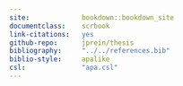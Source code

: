 ```yaml
--- 
site:             bookdown::bookdown_site
documentclass:    scrbook
link-citations:   yes
github-repo:      jprein/thesis
bibliography:     "../../references.bib"
biblio-style:     apalike
csl:              "apa.csl"
---
```


\frontmatter

\begin{titlepage}					
	\begin{center}
		\includegraphics[height=3.2cm]{logo.pdf}\\[40mm]
		
		\huge {\linespread{1.5} Rethinking Variation in Social Cognition: \\ Gaze Following Across Individuals, Ages, and Communities}\\[30mm]
		
				
		\normalsize 
		Faculty of Sustainability \\ 
		At Leuphana University Lüneburg\\
	  For the Award of the Title of\\ [10mm]
		
		Doctor of Psychology\\
		-- Dr. rer. nat. --\\[10mm]
		
		Dissertation Submitted by\\
		Julia Christin Prein\\[10mm]
		
		Born Month, Day, Year in Place, Germany
		
	\vspace*{\fill} 
	\end{center}
	
	\newpage
	\thispagestyle{empty}
	\begin{flushleft}
	  \begin{normalsize}
	  \vspace*{5mm}
	  
	  		Submitted on: January 9, 2025\tabto*{45mm}\\[10mm]
	  		
	  		
	  		Supervisors and examiners: \\[5mm]
	  		\tabto*{5mm} Prof.\,Dr.\,Manuel Bohn, \textit{Leuphana University Lüneburg}\\
	  		\tabto*{5mm} Prof.\,Dr.\,Daniel Haun, \textit{Leipzig University \& Max Planck Institute for Evolutionary Anthropology}\\
				\tabto*{5mm} Prof.\,Dr.\,Sebastian Wallot, \textit{Leuphana University Lüneburg}\\[10mm]
				
				The individual publications in the cumulative thesis are included in Appendix A of this framework paper and are or will be published as follows: \\[5mm]
				
				\begin{hangparas}{5mm}{1}

Prein, J. C., Kalinke, S., Haun, D. B. M.*, \& Bohn, M.* (2024). TANGO: A reliable, open-source, browser-based task to assess individual differences in gaze understanding in 3 to 5-year-old children and adults. \textit{Behavior Research Methods, 56}(3), 2469–2485. \mbox{\url{https://doi.org/10.3758/s13428-023-02159-5}} \\[5mm]

Prein, J. C., Maurits, L., Werwach, A., Haun, D. B. M.*, \& Bohn, M.* (2024). Variation in gaze following across the life span: A process-level perspective. \textit{Developmental Science, 27}(6), Article e13546. \mbox{\url{https://doi.org/10.1111/desc.13546}} \\[5mm]

Bohn, M.*, Prein, J. C.*, Ayikoru, A., Bednarski, F. M., Dzabatou, A., Frank, M. C., Henderson, A. M. E., Isabella, J., Kalbitz, J., Kanngiesser, P., Keşşafoğlu, D., Koymen, B., Manrique-Hernandez, M., Magazi, S., Mújica-Manrique, L., Ohlendorf, J., Olaoba, D., Pieters, W., Pope-Caldwell, S., … Haun, D. B. M.(2024). \textit{A universal of human social cognition: Children from 17 communities process gaze in similar ways} [Manuscript under review]. PsyArXiv. \mbox{\url{https://doi.org/10.31234/osf.io/z3ahv}} \\[5mm]

Prein, J. C., Bednarski, F. M., Dzabatou, A., Frank, M. C., Henderson, A. M. E., Kalbitz, J., Kanngiesser, P., Keşşafoğlu, D., Koymen, B., Manrique-Hernandez, M., Magazi, S., Mújica-Manrique, L., Ohlendorf, J., Olaoba, D., Pieters, W., Pope-Caldwell, S., Sen, U., Slocombe, K., Sparks, R. Z., … Bohn, M. (in press). Measuring variation in gaze following across communities, ages, and individuals – a showcase of the TANGO–CC. \textit{Advances in Methods and Practices in Psychological Science}. Link to preprint: \mbox{\url{https://doi.org/10.31234/osf.io/fcq2g}}

				\end{hangparas}
		\end{normalsize}
	\end{flushleft}
	
\end{titlepage}
